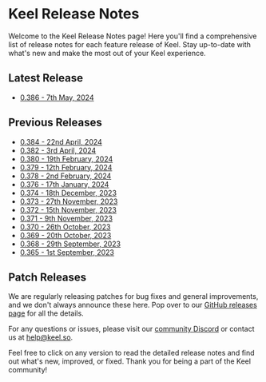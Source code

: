 # Keel Release Notes

Welcome to the Keel Release Notes page! Here you'll find a comprehensive list of release notes for each feature release of Keel. Stay up-to-date with what's new and make the most out of your Keel experience.

## Latest Release

- [0.386 - 7th May, 2024](/release-notes/0.386)

## Previous Releases

- [0.384 - 22nd April, 2024](/release-notes/0.384)
- [0.382 - 3rd April, 2024](/release-notes/0.382)
- [0.380 - 19th February, 2024](/release-notes/0.380)
- [0.379 - 12th February, 2024](/release-notes/0.379)
- [0.378 - 2nd February, 2024](/release-notes/0.378)
- [0.376 - 17th January, 2024](/release-notes/0.376)
- [0.374 - 18th December, 2023](/release-notes/0.374)
- [0.373 - 27th November, 2023](/release-notes/0.373)
- [0.372 - 15th November, 2023](/release-notes/0.372)
- [0.371 - 9th November, 2023](/release-notes/0.371)
- [0.370 - 26th October, 2023](/release-notes/0.370)
- [0.369 - 20th October, 2023](/release-notes/0.369)
- [0.368 - 29th September, 2023](/release-notes/0.368)
- [0.365 - 1st September, 2023](/release-notes/0.365)

## Patch Releases

We are regularly releasing patches for bug fixes and general improvements, and we don't always announce these here. Pop over to our [GitHub releases page](https://github.com/teamkeel/keel/releases) for all the details.

For any questions or issues, please visit our [community Discord](https://keel.so/discord) or contact us at help@keel.so.

Feel free to click on any version to read the detailed release notes and find out what's new, improved, or fixed. Thank you for being a part of the Keel community!
